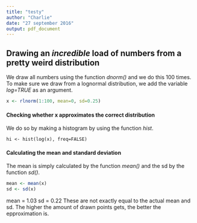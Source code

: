 ```yaml
---
title: "testy"
author: "Charlie"
date: "27 september 2016"
output: pdf_document
---
```


## Drawing an _incredible_ load of numbers from a **pretty weird** distribution
We draw all numbers using the function _dnorm()_ and we do this 100 times.
To make sure we draw from a lognormal distribution, we add the variable _log=TRUE_ as an argument.

```r
x <- rlnorm(1:100, mean=0, sd=0.25)
```

#### Checking whether x approximates the correct distribution
We do so by making a histogram by using the function _hist_.


```{}
hi <- hist(log(x), freq=FALSE)
```



#### Calculating the mean and standard deviation
The mean is simply calculated by the function _mean()_ and the sd by the function _sd()_.

```r
mean <- mean(x)
sd <- sd(x)
```

mean = 1.03
sd = 0.22
These are not exactly equal to the actual mean and sd.
The higher the amount of drawn points gets, the better the epproximation is.
